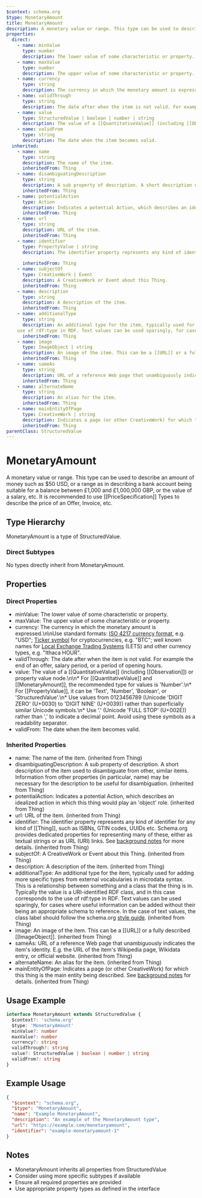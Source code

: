 ```yaml
---
$context: schema.org
$type: MonetaryAmount
title: MonetaryAmount
description: A monetary value or range. This type can be used to describe an amount of money such as $50 USD, or a range as in describing a bank account being suitable for a balance between £1,000 and £1,000,000 GBP, or the value of a salary, etc. It is recommended to use [[PriceSpecification]] Types to describe the price of an Offer, Invoice, etc.
properties:
  direct:
    - name: minValue
      type: number
      description: The lower value of some characteristic or property.
    - name: maxValue
      type: number
      description: The upper value of some characteristic or property.
    - name: currency
      type: string
      description: The currency in which the monetary amount is expressed.\n\nUse standard formats: [ISO 4217 currency format](http://en.wikipedia.org/wiki/ISO_4217), e.g. "USD"; [Ticker symbol](https://en.wikipedia.org/wiki/List_of_cryptocurrencies) for cryptocurrencies, e.g. "BTC"; well known names for [Local Exchange Trading Systems](https://en.wikipedia.org/wiki/Local_exchange_trading_system) (LETS) and other currency types, e.g. "Ithaca HOUR".
    - name: validThrough
      type: string
      description: The date after when the item is not valid. For example the end of an offer, salary period, or a period of opening hours.
    - name: value
      type: StructuredValue | boolean | number | string
      description: The value of a [[QuantitativeValue]] (including [[Observation]]) or property value node.\n\n* For [[QuantitativeValue]] and [[MonetaryAmount]], the recommended type for values is 'Number'.\n* For [[PropertyValue]], it can be 'Text', 'Number', 'Boolean', or 'StructuredValue'.\n* Use values from 0123456789 (Unicode 'DIGIT ZERO' (U+0030) to 'DIGIT NINE' (U+0039)) rather than superficially similar Unicode symbols.\n* Use '.' (Unicode 'FULL STOP' (U+002E)) rather than ',' to indicate a decimal point. Avoid using these symbols as a readability separator.
    - name: validFrom
      type: string
      description: The date when the item becomes valid.
  inherited:
    - name: name
      type: string
      description: The name of the item.
      inheritedFrom: Thing
    - name: disambiguatingDescription
      type: string
      description: A sub property of description. A short description of the item used to disambiguate from other, similar items. Information from other properties (in particular, name) may be necessary for the description to be useful for disambiguation.
      inheritedFrom: Thing
    - name: potentialAction
      type: Action
      description: Indicates a potential Action, which describes an idealized action in which this thing would play an 'object' role.
      inheritedFrom: Thing
    - name: url
      type: string
      description: URL of the item.
      inheritedFrom: Thing
    - name: identifier
      type: PropertyValue | string
      description: The identifier property represents any kind of identifier for any kind of [[Thing]], such as ISBNs, GTIN codes, UUIDs etc. Schema.org provides dedicated properties for representing many of these, either as textual strings or as URL (URI) links. See [background notes](/docs/datamodel.html#identifierBg) for more details.
        
      inheritedFrom: Thing
    - name: subjectOf
      type: CreativeWork | Event
      description: A CreativeWork or Event about this Thing.
      inheritedFrom: Thing
    - name: description
      type: string
      description: A description of the item.
      inheritedFrom: Thing
    - name: additionalType
      type: string
      description: An additional type for the item, typically used for adding more specific types from external vocabularies in microdata syntax. This is a relationship between something and a class that the thing is in. Typically the value is a URI-identified RDF class, and in this case corresponds to the
    use of rdf:type in RDF. Text values can be used sparingly, for cases where useful information can be added without their being an appropriate schema to reference. In the case of text values, the class label should follow the schema.org <a href="https://schema.org/docs/styleguide.html">style guide</a>.
      inheritedFrom: Thing
    - name: image
      type: ImageObject | string
      description: An image of the item. This can be a [[URL]] or a fully described [[ImageObject]].
      inheritedFrom: Thing
    - name: sameAs
      type: string
      description: URL of a reference Web page that unambiguously indicates the item's identity. E.g. the URL of the item's Wikipedia page, Wikidata entry, or official website.
      inheritedFrom: Thing
    - name: alternateName
      type: string
      description: An alias for the item.
      inheritedFrom: Thing
    - name: mainEntityOfPage
      type: CreativeWork | string
      description: Indicates a page (or other CreativeWork) for which this thing is the main entity being described. See [background notes](/docs/datamodel.html#mainEntityBackground) for details.
      inheritedFrom: Thing
parentClass: StructuredValue
---
```

# MonetaryAmount

A monetary value or range. This type can be used to describe an amount of money such as $50 USD, or a range as in describing a bank account being suitable for a balance between £1,000 and £1,000,000 GBP, or the value of a salary, etc. It is recommended to use [[PriceSpecification]] Types to describe the price of an Offer, Invoice, etc.

## Type Hierarchy

MonetaryAmount is a type of StructuredValue.

### Direct Subtypes

No types directly inherit from MonetaryAmount.

## Properties

### Direct Properties

- minValue: The lower value of some characteristic or property.
- maxValue: The upper value of some characteristic or property.
- currency: The currency in which the monetary amount is expressed.\n\nUse standard formats: [ISO 4217 currency format](http://en.wikipedia.org/wiki/ISO_4217), e.g. "USD"; [Ticker symbol](https://en.wikipedia.org/wiki/List_of_cryptocurrencies) for cryptocurrencies, e.g. "BTC"; well known names for [Local Exchange Trading Systems](https://en.wikipedia.org/wiki/Local_exchange_trading_system) (LETS) and other currency types, e.g. "Ithaca HOUR".
- validThrough: The date after when the item is not valid. For example the end of an offer, salary period, or a period of opening hours.
- value: The value of a [[QuantitativeValue]] (including [[Observation]]) or property value node.\n\n* For [[QuantitativeValue]] and [[MonetaryAmount]], the recommended type for values is 'Number'.\n* For [[PropertyValue]], it can be 'Text', 'Number', 'Boolean', or 'StructuredValue'.\n* Use values from 0123456789 (Unicode 'DIGIT ZERO' (U+0030) to 'DIGIT NINE' (U+0039)) rather than superficially similar Unicode symbols.\n* Use '.' (Unicode 'FULL STOP' (U+002E)) rather than ',' to indicate a decimal point. Avoid using these symbols as a readability separator.
- validFrom: The date when the item becomes valid.

### Inherited Properties

- name: The name of the item. (inherited from Thing)
- disambiguatingDescription: A sub property of description. A short description of the item used to disambiguate from other, similar items. Information from other properties (in particular, name) may be necessary for the description to be useful for disambiguation. (inherited from Thing)
- potentialAction: Indicates a potential Action, which describes an idealized action in which this thing would play an 'object' role. (inherited from Thing)
- url: URL of the item. (inherited from Thing)
- identifier: The identifier property represents any kind of identifier for any kind of [[Thing]], such as ISBNs, GTIN codes, UUIDs etc. Schema.org provides dedicated properties for representing many of these, either as textual strings or as URL (URI) links. See [background notes](/docs/datamodel.html#identifierBg) for more details.
         (inherited from Thing)
- subjectOf: A CreativeWork or Event about this Thing. (inherited from Thing)
- description: A description of the item. (inherited from Thing)
- additionalType: An additional type for the item, typically used for adding more specific types from external vocabularies in microdata syntax. This is a relationship between something and a class that the thing is in. Typically the value is a URI-identified RDF class, and in this case corresponds to the
    use of rdf:type in RDF. Text values can be used sparingly, for cases where useful information can be added without their being an appropriate schema to reference. In the case of text values, the class label should follow the schema.org <a href="https://schema.org/docs/styleguide.html">style guide</a>. (inherited from Thing)
- image: An image of the item. This can be a [[URL]] or a fully described [[ImageObject]]. (inherited from Thing)
- sameAs: URL of a reference Web page that unambiguously indicates the item's identity. E.g. the URL of the item's Wikipedia page, Wikidata entry, or official website. (inherited from Thing)
- alternateName: An alias for the item. (inherited from Thing)
- mainEntityOfPage: Indicates a page (or other CreativeWork) for which this thing is the main entity being described. See [background notes](/docs/datamodel.html#mainEntityBackground) for details. (inherited from Thing)

## Usage Example

```typescript
interface MonetaryAmount extends StructuredValue {
  $context?: 'schema.org'
  $type: 'MonetaryAmount'
  minValue?: number
  maxValue?: number
  currency?: string
  validThrough?: string
  value?: StructuredValue | boolean | number | string
  validFrom?: string
}
```

## Example Usage

```json
{
  "$context": "schema.org",
  "$type": "MonetaryAmount",
  "name": "Example MonetaryAmount",
  "description": "An example of the MonetaryAmount type",
  "url": "https://example.com/monetaryamount",
  "identifier": "example-monetaryamount-1"
}
```

## Notes

- MonetaryAmount inherits all properties from StructuredValue
- Consider using more specific subtypes if available
- Ensure all required properties are provided
- Use appropriate property types as defined in the interface
